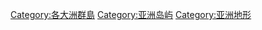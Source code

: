 {{Commons category|Archipelagoes of Asia}}

[[Category:各大洲群島|Category:各大洲群島]] 
[[Category:亚洲岛屿|Category:亚洲岛屿]] 
[[Category:亚洲地形|Category:亚洲地形]]